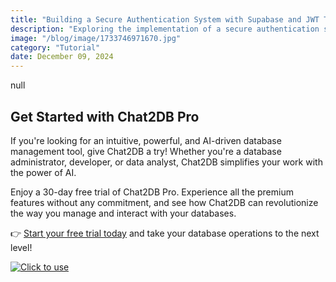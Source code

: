 ```yaml
---
title: "Building a Secure Authentication System with Supabase and JWT Tokens"
description: "Exploring the implementation of a secure authentication system using Supabase and JWT tokens, highlighting best practices and practical examples."
image: "/blog/image/1733746971670.jpg"
category: "Tutorial"
date: December 09, 2024
---
```


null

## Get Started with Chat2DB Pro

If you're looking for an intuitive, powerful, and AI-driven database management tool, give Chat2DB a try! Whether you're a database administrator, developer, or data analyst, Chat2DB simplifies your work with the power of AI.

Enjoy a 30-day free trial of Chat2DB Pro. Experience all the premium features without any commitment, and see how Chat2DB can revolutionize the way you manage and interact with your databases.

👉 [Start your free trial today](https://chat2db.ai/pricing) and take your database operations to the next level!


[![Click to use](/image/blog/bg/chat2db.jpg)](https://chat2db.ai/)
